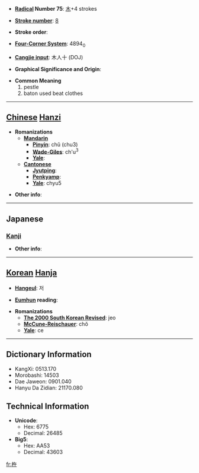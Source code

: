* '''[[Wiktionary:Chinese radical index| Radical]] Number 75''': [[Wiktionary:Chinese radical index 木|木]]+4 strokes

* '''[[Wiktionary:Chinese total strokes index|Stroke number]]''': [[Wiktionary:Chinese total strokes index 8|8]]

* '''Stroke order''': 

* '''[[Wiktionary:Chinese four corner index|Four-Corner System]]''': 4894<sub>0</sub>

* '''[[Wiktionary:Chinese Cangjie index|Cangjie input]]''': 木人十 (DOJ)

* '''Graphical Significance and Origin''': 

* '''Common Meaning'''
*#pestle
*# baton used beat clothes


----

== [[Chinese]] [[Hanzi]] ==

* '''Romanizations'''
** '''[[Mandarin]]'''
*** '''[[Pinyin]]''': chǔ (chu3)
*** '''[[Wade-Giles]]''': ch'u<sup>3</sup>
*** '''[[Yale]]''': 
** '''[[Cantonese]]'''
*** '''[[Jyutping]]''':
*** '''[[Penkyamp]]''': 
*** '''[[Yale]]''': chyu5

* '''Other info''': 

----

==Japanese==
===[[Kanji]]===
{{kanji|on readings=[[しょ]] (sho)|kun readings=[[きね]] (kine)}}

* '''Other info''':  

----

== [[Korean]] [[Hanja]] ==

* '''[[Hangeul]]''': 저

* '''[[Eumhun]] reading''': 

* '''Romanizations'''
** '''[[The 2000 South Korean Revised Romanization|The 2000 South Korean Revised]]''': jeo
** '''[[McCune-Reischauer]]''': chŏ
** '''[[Yale]]''': ce

----

== Dictionary Information ==

* KangXi: 0513.170
* Morobashi: 14503
* Dae Jaweon: 0901.040
* Hanyu Da Zidian: 21170.080

== Technical Information ==

* '''Unicode''':
** Hex: 6775
** Decimal: 26485
* '''Big5''':
** Hex: AA53
** Decimal: 43603

[[fr:杵]]